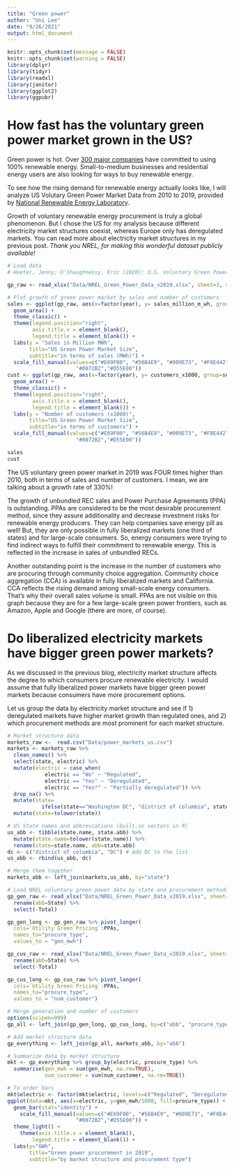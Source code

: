 ```yaml
---
title: "Green power"
author: "Uni Lee"
date: "9/26/2021"
output: html_document
---
```


```r
knitr::opts_chunk$set(message = FALSE)
knitr::opts_chunk$set(warning = FALSE)
library(dplyr)
library(tidyr)
library(readxl)
library(janitor)
library(ggplot2)
library(ggpubr)
```

# How fast has the voluntary green power market grown in the US? 

Green power is hot. Over [300 major companies](https://www.there100.org/) have committed to using 100% renewable energy. Small-to-medium businesses and residential energy users are also looking for ways to buy renewable energy. 

To see how the rising demand for renewable energy actually looks like, I will analyze US Volutary Green Power Market Data from 2010 to 2019, provided by [National Renewable Energy Laboratory](https://data.nrel.gov/submissions/151). 

Growth of voluntary renewable energy procurement is truly a global phenomenon. But I chose the US for my analysis because different electricity market structures coexist, whereas Europe only has deregulated markets. You can read more about electricity market structures in my previous post. _Thank you NREL, for making this wonderful dataset publicly available!_ 

```r
# Load data 
# Heeter, Jenny; O'Shaughnessy, Eric (2020): U.S. Voluntary Green Power Market Data 2019. National Renewable Energy Laboratory. https://data.nrel.gov/submissions/151

gp_raw <- read_xlsx("Data/NREL_Green_Power_Data_v2019.xlsx", sheet=3, skip=2) %>% clean_names()

# Plot growth of green power market by sales and number of customers
sales <- ggplot(gp_raw, aes(x=factor(year), y= sales_million_m_wh, group=segment, fill=segment)) + 
  geom_area() + 
  theme_classic() +
  theme(legend.position="right",
        axis.title.x = element_blank(),
        legend.title = element_blank()) + 
  labs(y = "Sales in Million MWh",
       title="US Green Power Market Size",
       subtitle="in terms of sales (MWh)") +
  scale_fill_manual(values=c("#E69F00", "#56B4E9", "#009E73", "#F0E442", 
                      "#0072B2","#D55E00")) 
cust <- ggplot(gp_raw, aes(x=factor(year), y= customers_x1000, group=segment, fill=segment)) + 
  geom_area() + 
  theme_classic() +
  theme(legend.position="right",
        axis.title.x = element_blank(),
        legend.title = element_blank()) + 
  labs(y = "Number of customers (x1000)", 
       title="US Green Power Market Size",
       subtitle="in terms of customers") +
  scale_fill_manual(values=c("#E69F00", "#56B4E9", "#009E73", "#F0E442", 
                      "#0072B2","#D55E00"))

sales 
cust
```

The US voluntary green power market in 2019 was FOUR times higher than 2010, both in terms of sales and number of customers. I mean, we are talking about a growth rate of 330%! 

The growth of unbundled REC sales and Power Purchase Agreements (PPA) is outstanding. PPAs are considered to be the most desirable procurement method, since they assure additionality and decrease investment risks for renewable energy producers. They can help companies save energy pill as well! But, they are only possible in fully liberalized markets (one third of states) and for large-scale consumers. So, energy consumers were trying to find indirect ways to fulfill their commitment to renewable energy. This is reflected in the increase in sales of unbundled RECs.

Another outstanding point is the increase in the number of customers who are procuring through community choice aggregation. Community choice aggregation (CCA) is available in fully liberalized markets and California. CCA reflects the rising demand among small-scale energy consumers. That's why their overall sales volume is small. PPAs are not visible on this graph because they are for a few large-scale green power frontiers, such as Amazon, Apple and Google (there are more, of course). 


# Do liberalized electricity markets have bigger green power markets? 

As we discussed in the previous blog, electricity market structure affects the degree to which consumers procure renewable electricity. I would assume that fully liberalized power markets have bigger green power markets because consumers have more procurement options. 

Let us group the data by electricity market structure and see if 1) deregulated markets have higher market growth than regulated ones, and 2) which procurement methods are most prominent for each market structure. 

```r
# Market structure data
markets_raw <-  read.csv("Data/power_markets_us.csv")
markets <- markets_raw %>% 
  clean_names() %>%
  select(state, electric) %>%
  mutate(electric = case_when(
            electric == "No" ~ "Regulated",
            electric == "Yes" ~ "Deregulated",
            electric == "Yes*" ~ "Partially deregulated")) %>%
  drop_na() %>%
  mutate(state=
           ifelse(state=="Washington DC", "district of columbia", state)) %>%
  mutate(state=tolower(state))

# US State names and abbreviations (built-in vectors in R)
us_abb <- tibble(state.name, state.abb) %>% 
  mutate(state.name=tolower(state.name)) %>%
  rename(state=state.name, abb=state.abb)
dc <- c("district of columbia", "DC") # Add DC to the list
us_abb <- rbind(us_abb, dc)

# Merge them together
markets_abb <- left_join(markets,us_abb, by="state")

# Load NREL voluntary green power data by state and procurement methods
gp_gen_raw <- read_xlsx("Data/NREL_Green_Power_Data_v2019.xlsx", sheet=4, skip=4) %>%
  rename(abb=State) %>% 
  select(-Total)

gp_gen_long <- gp_gen_raw %>% pivot_longer(
  cols=`Utility Green Pricing`:PPAs,
  names_to="procure_type",
  values_to = "gen_mwh")

gp_cus_raw <- read_xlsx("Data/NREL_Green_Power_Data_v2019.xlsx", sheet=5, skip=4) %>%
  rename(abb=State) %>% 
  select(-Total)

gp_cus_long <- gp_cus_raw %>% pivot_longer(
  cols=`Utility Green Pricing`:PPAs,
  names_to="procure_type",
  values_to = "num_customer")

# Merge generation and number of customers
options(scipen=999)
gp_all <- left_join(gp_gen_long, gp_cus_long, by=c("abb", "procure_type"))

# Add market structure data
gp_everything <- left_join(gp_all, markets_abb, by="abb")

# Summarize data by market structure
mkt <- gp_everything %>% group_by(electric, procure_type) %>%
  summarise(gen_mwh = sum(gen_mwh, na.rm=TRUE),
            num_customer = sum(num_customer, na.rm=TRUE))

# To order bars
mkt$electric <- factor(mkt$electric, levels=c("Regulated", "Deregulated", "Partially deregulated"))
ggplot(data=mkt, aes(x=electric, y=gen_mwh/1000, fill=procure_type)) +
  geom_bar(stat="identity") + 
    scale_fill_manual(values=c("#E69F00", "#56B4E9", "#009E73", "#F0E442", 
                      "#0072B2","#D55E00")) + 
  theme_light() + 
    theme(axis.title.x = element_blank(),
        legend.title = element_blank()) +
  labs(y="GWh",
       title="Green power procurement in 2019",
       subtitle="by market structure and procurement type") 
```

